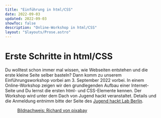 ```yaml
---
title: "Einführung in html/CSS"
date: 2022-09-03
updated: 2022-09-03
showToc: false
description: "Online-Workshop in html/CSS"
layout: "$layouts/Prose.astro"
---
```



# Erste Schritte in html/CSS

Du wolltest schon immer mal wissen, wie Webseiten entstehen und die erste kleine Seite selber basteln? Dann komm zu unserem Einführungsworkshop vorbei am 3. September 2022 vorbei. In einem Online-Workshop zeigen wir den grundlegenden Aufbau einer Internet-Seite und Du lernst die ersten html- und CSS-Elemente kennen. Der Workshop wird unter dem Dach von Jugend hackt veranstaltet. Details und die Anmeldung entnimm bitte der Seite des [Jugend hackt Lab Berlin](https://jugendhackt.org/lab/berlin/).

<Figure src="/images/html_code.png" alt="html Code" />

[Bildnachweis: Richard von pixabay](https://pixabay.com//?utm_source=link-attribution&utm_medium=referral&utm_campaign=image&utm_content=3600810)
